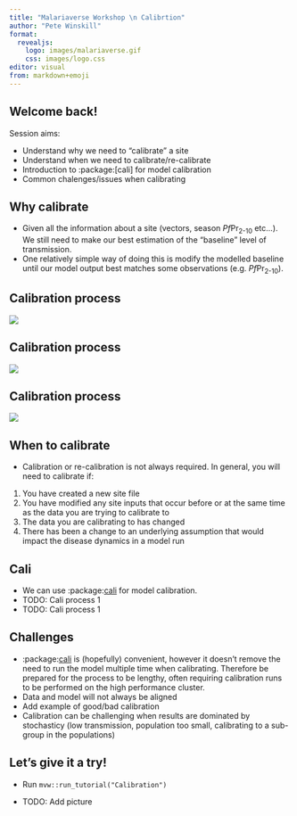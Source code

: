 ```yaml
---
title: "Malariaverse Workshop \n Calibrtion"
author: "Pete Winskill"
format:
  revealjs:
    logo: images/malariaverse.gif
    css: images/logo.css
editor: visual
from: markdown+emoji
---
```


## Welcome back!

Session aims:

-   Understand why we need to "calibrate" a site
-   Understand when we need to calibrate/re-calibrate
-   Introduction to :package:\[cali\] for model calibration
-   Common chalenges/issues when calibrating

## Why calibrate

-   Given all the information about a site (vectors, season *Pf*Pr~2-10~ etc...). We still need to make our best estimation of the "baseline" level of transmission.
-   One relatively simple way of doing this is modify the modelled baseline until our model output best matches some observations (e.g. *Pf*Pr~2-10~).

## Calibration process

![](images/Calibration_figure1.png){fig-align="center"}

## Calibration process

![](images/Calibration_figure2.gif){fig-align="center"}

## Calibration process

![](images/Calibration_figure3.png){fig-align="center"}

## When to calibrate

-   Calibration or re-calibration is not always required. In general, you will need to calibrate if:

1.  You have created a new site file
2.  You have modified any site inputs that occur before or at the same time as the data you are trying to calibrate to
3.  The data you are calibrating to has changed
4.  There has been a change to an underlying assumption that would impact the disease dynamics in a model run

## Cali 

-   We can use :package:[cali] for model calibration.
-   TODO: Cali process 1
-   TODO: Cali process 1

## Challenges

-   :package:[cali] is (hopefully) convenient, however it doesn't remove the need to run the model multiple time when calibrating. Therefore be prepared for the process to be lengthy, often requiring calibration runs to be performed on the high performance cluster.
-   Data and model will not always be aligned
-   Add example of good/bad calibration
-   Calibration can be challenging when results are dominated by stochasticy (low transmission, population too small, calibrating to a sub-group in the populations)

## Let's give it a try!

-   Run `mvw::run_tutorial("Calibration")`

- TODO:  Add picture
